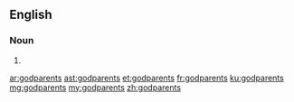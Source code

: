 ==English==

===Noun===
{{head|en|plural}}

# {{plural of|godparent|lang=en}}

[[ar:godparents]]
[[ast:godparents]]
[[et:godparents]]
[[fr:godparents]]
[[ku:godparents]]
[[mg:godparents]]
[[my:godparents]]
[[zh:godparents]]